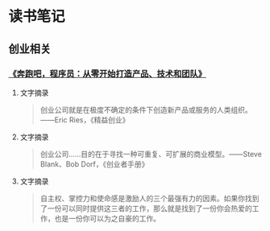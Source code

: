 # 读书笔记

## 创业相关

### [《奔跑吧，程序员：从零开始打造产品、技术和团队》](https://book.douban.com/subject/30271075/)

1. 文字摘录

    > 创业公司就是在极度不确定的条件下创造新产品或服务的人类组织。——Eric Ries，《精益创业》

2. 文字摘录

    > 创业公司……目的在于寻找一种可重复、可扩展的商业模型。——Steve Blank、Bob Dorf，《创业者手册》

3. 文字摘录

    > 自主权、掌控力和使命感是激励人的三个最强有力的因素。如果你找到了一份可以同时提供这三者的工作，那么就是找到了一份你会热爱的工作，也是一份你可以为之自豪的工作。
